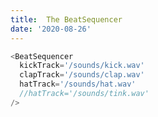 ```yaml
---
title:  The BeatSequencer
date: '2020-08-26'
---
```




``` js react-live
<BeatSequencer 
  kickTrack='/sounds/kick.wav' 
  clapTrack='/sounds/clap.wav'
  hatTrack='/sounds/hat.wav'
  //hatTrack='/sounds/tink.wav' 
/>
```
